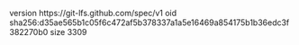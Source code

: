 version https://git-lfs.github.com/spec/v1
oid sha256:d35ae565b1c05f6c472af5b378337a1a5e16469a854175b1b36edc3f382270b0
size 3309
